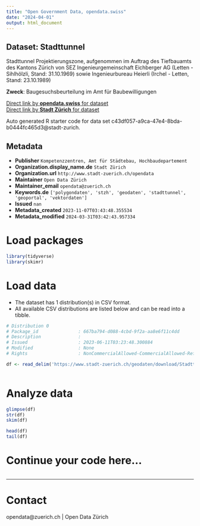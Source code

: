 ```yaml
---
title: "Open Government Data, opendata.swiss"
date: "2024-04-01"
output: html_document
---
```


## Dataset: Stadttunnel

Stadttunnel Projektierungszone, aufgenommen im Auftrag des Tiefbauamts des Kantons Zürich von SEZ Ingenieurgemeinschaft Eichberger AG (Letten - Sihlhölzli, Stand: 31.10.1969) sowie Ingenieurbureau Heierli (Irchel - Letten, Stand: 23.10.1989)

**Zweck**: Baugesuchsbeurteilung im Amt für Baubewilligungen

[Direct link by **opendata.swiss** for dataset](https://opendata.swiss/de/dataset/stadttunnel)<br>
[Direct link by **Stadt Zürich** for dataset](https://data.stadt-zuerich.ch/dataset/geo_stadttunnel)

Auto generated R starter code for data set c43df057-a9ca-47e4-8bda-b0444fc465d3@stadt-zurich.

## Metadata

- **Publisher** `Kompetenzzentren, Amt für Städtebau, Hochbaudepartement`
- **Organization.display_name.de** `Stadt Zürich`
- **Organization.url** `http://www.stadt-zuerich.ch/opendata`
- **Maintainer** `Open Data Zürich`
- **Maintainer_email** `opendata@zuerich.ch`
- **Keywords.de** `['polygondaten', 'stzh', 'geodaten', 'stadttunnel', 'geoportal', 'vektordaten']`
- **Issued** `nan`
- **Metadata_created** `2023-11-07T03:43:48.355534`
- **Metadata_modified** `2024-03-31T03:42:43.957334`


# Load packages

```r

library(tidyverse)
library(skimr)

```

# Load data

-   The dataset has 1 distribution(s) in CSV format.
-   All available CSV distributions are listed below and can be read into a tibble.

```r

# Distribution 0
# Package_id               : 667ba794-d088-4cbd-9f2a-aa8e6f11c4dd
# Description              : 
# Issued                   : 2023-06-11T03:23:48.300884
# Modified                 : None
# Rights                   : NonCommercialAllowed-CommercialAllowed-ReferenceNotRequired

df <- read_delim('https://www.stadt-zuerich.ch/geodaten/download/Stadttunnel?format=10008')



```

# Analyze data

```r

glimpse(df)
str(df)
skim(df)

head(df)
tail(df)

```

# Continue your code here...

```r

```

------------------------------------------------------------------------

# Contact

opendata@zuerich.ch | Open Data Zürich
